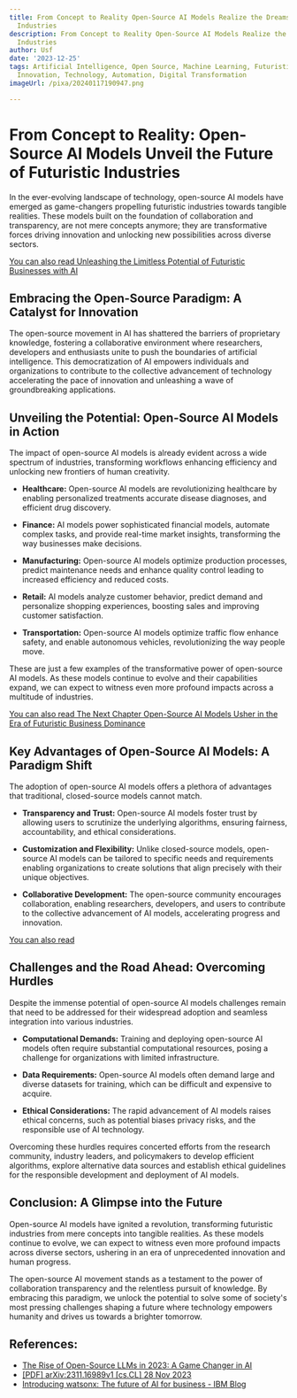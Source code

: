 ```yaml
---
title: From Concept to Reality Open-Source AI Models Realize the Dreams of Futuristic
  Industries
description: From Concept to Reality Open-Source AI Models Realize the Dreams of Futuristic
  Industries
author: Usf
date: '2023-12-25'
tags: Artificial Intelligence, Open Source, Machine Learning, Futuristic Industries,
  Innovation, Technology, Automation, Digital Transformation
imageUrl: /pixa/20240117190947.png

---
```

# From  Concept to Reality: Open-Source AI Models Unveil the Future of  Futuristic Industries

In the ever-evolving landscape of technology, open-source AI models have emerged as game-changers  propelling futuristic industries towards tangible realities. These  models built on the foundation  of collaboration and transparency, are not mere concepts anymore; they are transformative forces driving innovation and unlocking new possibilities across diverse sectors.

[You can also read Unleashing the  Limitless Potential of Futuristic Businesses with AI](Unleashing%20the%20Limitless%20Potential%20of%20Futuristic%20Businesses%20with%20AI)


## Embracing the Open-Source Paradigm: A Catalyst  for Innovation

The open-source movement in AI has shattered the barriers  of proprietary knowledge, fostering a collaborative environment where researchers, developers  and enthusiasts unite to push the boundaries of artificial intelligence. This democratization of AI empowers individuals and  organizations to contribute to the collective advancement of technology accelerating the pace of innovation and  unleashing a wave of groundbreaking applications.

## Unveiling the Potential: Open-Source AI Models in Action

The impact of open-source AI models is already evident across a wide spectrum of industries, transforming workflows enhancing efficiency and unlocking new frontiers of human creativity.

*  **Healthcare:** Open-source AI models are  revolutionizing healthcare by enabling  personalized treatments accurate disease diagnoses, and efficient drug discovery.

* **Finance:**  AI models power sophisticated financial models, automate complex tasks, and  provide  real-time market insights, transforming the way businesses make decisions.

*  **Manufacturing:** Open-source AI models optimize production processes, predict maintenance needs  and enhance quality control leading to increased efficiency and reduced costs.

* **Retail:** AI models analyze customer behavior, predict demand  and personalize shopping  experiences, boosting sales and improving customer satisfaction.

* **Transportation:** Open-source AI models optimize  traffic flow enhance safety, and enable autonomous vehicles, revolutionizing the way people  move.

These  are just a few examples of the transformative power of open-source AI models. As these models continue  to evolve and their capabilities expand, we can expect to witness even more profound impacts across  a multitude of industries.

[You can also read  The Next Chapter Open-Source AI Models Usher in the Era of  Futuristic Business Dominance](The%20Next%20Chapter%20Open-Source%20AI%20Models%20Usher%20in%20the%20Era%20of%20Futuristic%20Business%20Dominance)


## Key Advantages of Open-Source AI  Models: A Paradigm Shift

The adoption of open-source AI models offers a plethora of advantages that traditional, closed-source models cannot match.

* **Transparency and Trust:**  Open-source  AI models foster trust by allowing users to scrutinize the underlying algorithms, ensuring fairness, accountability, and ethical  considerations.

* **Customization and Flexibility:** Unlike  closed-source models, open-source AI models can be tailored to specific needs and requirements enabling organizations to create solutions  that align precisely with their unique objectives.

* **Collaborative Development:**  The open-source community encourages collaboration, enabling researchers, developers, and users to contribute to the collective advancement of AI models, accelerating progress and innovation.

[You can also read ]()


## Challenges and the Road  Ahead: Overcoming Hurdles

Despite the immense potential  of open-source AI models challenges remain that need to be addressed for their widespread adoption and seamless integration into various  industries.

* **Computational Demands:**  Training and deploying  open-source AI models  often require substantial  computational resources, posing a challenge for organizations with limited infrastructure.

* **Data Requirements:** Open-source AI models often  demand large  and diverse datasets for training,  which can  be difficult and expensive  to acquire.

* **Ethical Considerations:** The rapid advancement of AI models raises ethical concerns, such as potential biases privacy risks, and the responsible use of AI technology.

Overcoming these hurdles requires  concerted efforts from the  research community, industry leaders, and policymakers to  develop efficient algorithms, explore alternative data sources  and establish ethical guidelines for the responsible development and deployment of  AI models.

##  Conclusion:  A  Glimpse into the Future

Open-source AI models have ignited a revolution, transforming futuristic industries from mere concepts into tangible realities. As these models continue to evolve, we can expect to  witness even more profound impacts  across diverse  sectors, ushering in an era  of unprecedented  innovation  and human progress.

The open-source AI movement stands as  a testament to the power of collaboration transparency and the relentless pursuit  of knowledge. By embracing this paradigm, we unlock the potential to solve some of society's most pressing challenges  shaping a future where technology  empowers humanity and drives us towards a brighter tomorrow.

## References:
- [The Rise of Open-Source LLMs in 2023: A Game Changer in AI](https://www.ankursnewsletter.com/p/the-rise-of-open-source-llms-in-2023)
- [[PDF] arXiv:2311.16989v1 [cs.CL] 28 Nov 2023](https://arxiv.org/pdf/2311.16989)
- [Introducing watsonx: The future of AI for business - IBM Blog](https://www.ibm.com/blog/introducing-watsonx-the-future-of-ai-for-business/)
